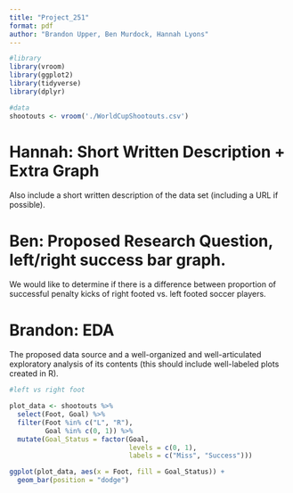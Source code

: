 ```yaml
---
title: "Project_251"
format: pdf
author: "Brandon Upper, Ben Murdock, Hannah Lyons"
---
```

```r
#library
library(vroom)
library(ggplot2)
library(tidyverse)
library(dplyr)
```

```r
#data
shootouts <- vroom('./WorldCupShootouts.csv')
```


# Hannah: Short Written Description + Extra Graph
Also include a short written description of the data set
(including a URL if possible).  



# Ben: Proposed Research Question, left/right success bar graph.

We would like to determine if there is a difference between proportion of 
successful penalty kicks of right footed vs. left footed soccer players.



# Brandon: EDA

The proposed data source and a well-organized and well-articulated exploratory 
analysis of its contents (this should include well-labeled plots created in R).

```r
#left vs right foot

plot_data <- shootouts %>%
  select(Foot, Goal) %>% 
  filter(Foot %in% c("L", "R"),
         Goal %in% c(0, 1)) %>%
  mutate(Goal_Status = factor(Goal, 
                              levels = c(0, 1), 
                              labels = c("Miss", "Success")))

ggplot(plot_data, aes(x = Foot, fill = Goal_Status)) +
  geom_bar(position = "dodge")
```



